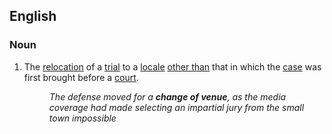 ==English==

===Noun===
{{en-noun|changes of venue}}

# {{lb|en|legal}} The [[relocation]] of a [[trial]] to a [[locale]] [[other than]] that in which the [[case]] was first brought before a [[court]].
#: ''The defense moved for a '''change of venue''', as the media coverage had made selecting an impartial jury from the small town impossible''